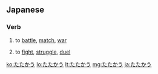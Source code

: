 ==Japanese==

===Verb===
{{ja-verb|type=1}}

# {{ja-def|戦う}} to [[battle]], [[match]], [[war]]
# {{ja-def|闘う}} to [[fight]], [[struggle]], [[duel]]

[[ko:たたかう]]
[[lo:たたかう]]
[[lt:たたかう]]
[[mg:たたかう]]
[[ja:たたかう]]